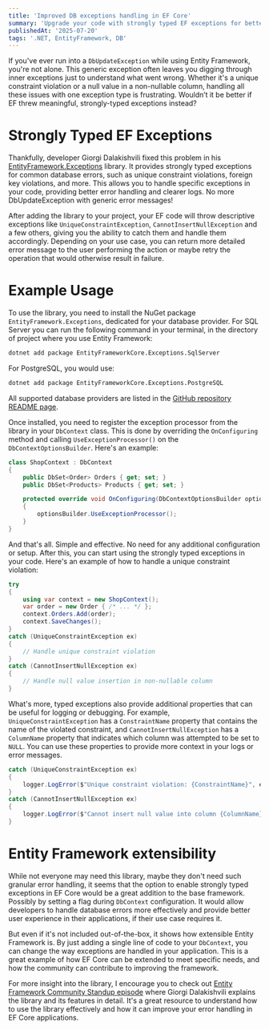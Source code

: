 ```yaml
---
title: 'Improved DB exceptions handling in EF Core' 
summary: 'Upgrade your code with strongly typed EF exceptions for better error handling.'
publishedAt: '2025-07-20'
tags: '.NET, EntityFramework, DB'
---
```


If you've ever run into a `DbUpdateException` while using Entity Framework, you're not alone. This generic exception often leaves you digging through inner exceptions just to understand what went wrong. Whether it's a unique constraint violation or a null value in a non-nullable column, handling all these issues with one exception type is frustrating. Wouldn’t it be better if EF threw meaningful, strongly-typed exceptions instead?

# Strongly Typed EF Exceptions

Thankfully, developer Giorgi Dalakishvili fixed this problem in his [EntityFramework.Exceptions](https://github.com/Giorgi/EntityFramework.Exceptions) library. It provides strongly typed exceptions for common database errors, such as unique constraint violations, foreign key violations, and more. This allows you to handle specific exceptions in your code, providing better error handling and clearer logs. No more DbUpdateException with generic error messages!

After adding the library to your project, your EF code will throw descriptive exceptions like `UniqueConstraintException`, `CannotInsertNullException` and a few others, giving you the ability to catch them and handle them accordingly. Depending on your use case, you can return more detailed error message to the user performing the action or maybe retry the operation that would otherwise result in failure.

# Example Usage

To use the library, you need to install the NuGet package `EntityFramework.Exceptions`, dedicated for your database provider. For SQL Server you can run the following command in your terminal, in the directory of project where you use Entity Framework:

```bash
dotnet add package EntityFrameworkCore.Exceptions.SqlServer
```

For PostgreSQL, you would use:

```bash
dotnet add package EntityFrameworkCore.Exceptions.PostgreSQL
```

All supported database providers are listed in the [GitHub repository README page](https://github.com/Giorgi/EntityFramework.Exceptions/blob/main/README.md).

Once installed, you need to register the exception processor from the library in your `DbContext` class. This is done by overriding the `OnConfiguring` method and calling `UseExceptionProcessor()` on the `DbContextOptionsBuilder`. Here's an example:

```csharp
class ShopContext : DbContext
{
    public DbSet<Order> Orders { get; set; }
    public DbSet<Products> Products { get; set; }

    protected override void OnConfiguring(DbContextOptionsBuilder optionsBuilder)
    {
        optionsBuilder.UseExceptionProcessor();
    }
}
```

And that's all. Simple and effective. No need for any additional configuration or setup. After this, you can start using the strongly typed exceptions in your code. Here's an example of how to handle a unique constraint violation:

```csharp
try
{
    using var context = new ShopContext();
    var order = new Order { /* ... */ };
    context.Orders.Add(order);
    context.SaveChanges();
}
catch (UniqueConstraintException ex)
{
    // Handle unique constraint violation
}
catch (CannotInsertNullException ex)
{
    // Handle null value insertion in non-nullable column
}
```

What's more, typed exceptions also provide additional properties that can be useful for logging or debugging. For example, `UniqueConstraintException` has a `ConstraintName` property that contains the name of the violated constraint, and `CannotInsertNullException` has a `ColumnName` property that indicates which column was attempted to be set to `NULL`. You can use these properties to provide more context in your logs or error messages.

```csharp
catch (UniqueConstraintException ex)
{
    logger.LogError($"Unique constraint violation: {ConstraintName}", ex.ConstraintName);
}
catch (CannotInsertNullException ex)
{
    logger.LogError($"Cannot insert null value into column {ColumnName}", ex.ColumnName);
}
```

# Entity Framework extensibility

While not everyone may need this library, maybe they don't need such granular error handling, it seems that the option to enable strongly typed exceptions in EF Core would be a great addition to the base framework. Possibly by setting a flag during `DbContext` configuration. It would allow developers to handle database errors more effectively and provide better user experience in their applications, if their use case requires it.

But even if it's not included out-of-the-box, it shows how extensible Entity Framework is. By just adding a single line of code to your `DbContext`, you can change the way exceptions are handled in your application. This is a great example of how EF Core can be extended to meet specific needs, and how the community can contribute to improving the framework.

For more insight into the library, I encourage you to check out [Entity Framework Community Standup episode](https://www.youtube.com/watch?v=aUl5QfswNU4) where Giorgi Dalakishvili explains the library and its features in detail. It's a great resource to understand how to use the library effectively and how it can improve your error handling in EF Core applications.